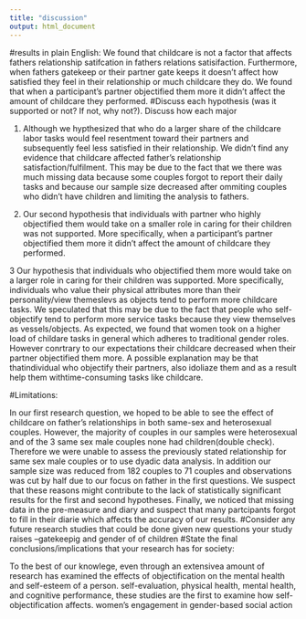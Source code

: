 ```yaml
---
title: "discussion"
output: html_document
---
```


#results in plain English:
We found that childcare is not a factor that affects fathers relationship satifcation in fathers relations satisifaction. Furthermore, when fathers gatekeep or their partner gate keeps it doesn't affect how satisfied they feel in their relationship or much childcare they do. We found that when a participant's partner objectified them more it didn't affect the amount of childcare they performed.
#Discuss each hypothesis (was it supported or not? If not, why not?). Discuss how each major

1. Although we hypthesized that who do a larger share of the childcare labor tasks would feel resentment toward their partners and subsequently feel less satisfied in their relationship. We didn't find any evidence that childcare affected father's relationship satisfaction/fulfilment. This may be due to the fact that we there was much missing data because some couples forgot to report their daily tasks and because our sample size decreased after ommiting couples who didn't have children and limiting the analysis to fathers.

2.  Our second hypothesis that individuals with partner who highly objectified them would take on a smaller role in caring for their children was not supported. More specifically, when a participant's partner objectified them more it didn't affect the amount of childcare they performed. 

3 Our hypothesis that individuals who objectified them more would take on a larger role in caring for their children was supported. More specifically, individuals who value their physical attributes more than their personality/view themeslevs as objects tend to perform more childcare tasks. We speculated that this may be due to the fact that people who self-objectify tend to perform more service tasks because they view themselves as vessels/objects. As expected, we found that women took on a higher load of childare tasks in general which adheres to traditional gender roles. However conrtrary to our expectations their childcare decreased when their partner objectified them more. A possible explanation may be that thatindividual who objectify their partners, also idoliaze them and as a result help them withtime-consuming tasks like childcare. 

#Limitations:

In our first research question, we hoped to be able to see the effect of childcare on father's relationships in both same-sex and heterosexual couples. However, the majority of couples in our samples were heterosexual and of the 3 same sex male couples none had children(double check). Therefore we were unable to assess the previously stated relationship for same sex male couples or to use dyadic data analysis.
In addition our sample size was reduced from 182 couples to 71 couples and observations was cut by half due to our focus on father in the first questions. We suspect that these reasons might contribute to the lack of statistically significant results for the first and second hypotheses.
Finally, we noticed that missing data in the pre-measure and diary and suspect that many partcipants forgot to fill in their diarie which affects the accuracy of our results.
#Consider any future research studies that could be done given new questions your study raises
–gatekeepig and gender of of children
#State the final conclusions/implications that your research has for society:

To the best of our knowlege, even through an extensivea amount of research has examined the effects of objectification on the mental health and self-esteem of a person. self-evaluation, physical 
health, mental health, and cognitive performance, these studies are the first to examine how self-objectification affects.
women’s engagement in gender-based social action

